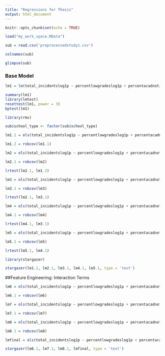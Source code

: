 ```yaml
---
title: "Regressions for Thesis"
output: html_document
---
```

```r
knitr::opts_chunk$set(echo = TRUE)
```

```r
load("my_work_space.RData")
```

```r
sub = read.csv('preprocessedstudy1.csv')

colnames(sub)

glimpse(sub)
```

### Base Model
```r
lm1 = lm(total_incidentslog1p ~ percentlowgradeslog1p + percentacadnotimptlog1p + school_size + urban + crime_area_recode + crime_live_recode + as.factor(school_type), sub)

summary(lm1)
library(lmtest)
resettest(lm1, power = 3)
bptest(lm1)

library(rms)

sub$school_type <- factor(sub$school_type)

lm1.1 = ols(total_incidentslog1p ~ percentlowgradeslog1p + percentacadnotimptlog1p + school_size + urban + crime_live_recode + crime_area_recode, data = sub, x = T, y = T)

lm1.2 = robcov(lm1.1)

lm2 = ols(total_incidentslog1p ~ percentlowgradeslog1p + percentacadnotimptlog1p + school_size + urban + crime_live_recode + crime_area_recode + school_type + random_sweep + require_check + random_check + prohibit_phone + security_camera, data = sub, x = T, y = T)

lm2.1 = robcov(lm2)

lrtest(lm2.1, lm1.2)

lm3 = ols(total_incidentslog1p ~ percentlowgradeslog1p + percentacadnotimptlog1p + school_size + urban + crime_live_recode + crime_area_recode +school_type+ random_sweep + prohibit_phone + security_camera + open_house + parent_teacher_conf + disciplinary_process + parent_training_assist + parenthelp_drug, data = sub, x = T, y = T)

lm3.1 = robcov(lm3)

lrtest(lm2.1, lm3.1)

lm4 = ols(total_incidentslog1p ~ percentlowgradeslog1p + percentacadnotimptlog1p + school_size + urban + crime_live_recode + crime_area_recode +  school_type + random_sweep + prohibit_phone + security_camera + open_house + parent_teacher_conf + socialshelp_drug + juvhelp_drug + lawhelp_drug + mhhelp_drug + civichelp_drug + privatehelp_drug + relighelp_drug, data = sub, x = T, y = T)

lm4.1 = robcov(lm4)

lrtest(lm4.1, lm3.1)

lm5 = ols(total_incidentslog1p ~ percentlowgradeslog1p + percentacadnotimptlog1p + school_size + urban + crime_live_recode + crime_area_recode +school_type +  random_sweep + prohibit_phone + open_house + parent_teacher_conf + mhhelp_drug + juvhelp_drug+ relighelp_drug + prevention_curriculum + sel + behav_mod + mentoring + peer_mediation + student_court + restorative_circles + promote_community, data = sub, x = T, y = T)

lm5.1 = robcov(lm5)

lrtest(lm5.1, lm4.1)

library(stargazer)

stargazer(lm1.2, lm2.1, lm3.1, lm4.1, lm5.1, type = 'text')
```

##Feature Engineering: Interaction Terms

```r
lm6 = ols(total_incidentslog1p ~ percentlowgradeslog1p + percentacadnotimptlog1p + school_size + urban + crime_live_recode + crime_area_recode +school_type +  random_sweep + prohibit_phone + open_house + parent_teacher_conf + juvhelp_drug+ mhhelp_drug + relighelp_drug + behav_mod + percentlowgradeslog1p*open_house + percentacadnotimptlog1p*open_house + percentlowgradeslog1p*parent_teacher_conf + percentacadnotimptlog1p*parent_teacher_conf, data = sub, x = T, y = T)

lm6.1 = robcov(lm6)

lm7 = ols(total_incidentslog1p ~ percentlowgradeslog1p + percentacadnotimptlog1p + school_size + urban + crime_live_recode + crime_area_recode +school_type +  random_sweep + prohibit_phone + open_house + parent_teacher_conf + juvhelp_drug+ mhhelp_drug + relighelp_drug + percentlowgradeslog1p*juvhelp_drug + percentacadnotimptlog1p*juvhelp_drug + percentlowgradeslog1p*mhhelp_drug + percentacadnotimptlog1p*mhhelp_drug + percentlowgradeslog1p*relighelp_drug + percentacadnotimptlog1p*relighelp_drug, data = sub, x = T, y = T)

lm7.1 = robcov(lm7)

lm8 = ols(total_incidentslog1p ~ percentlowgradeslog1p + percentacadnotimptlog1p + school_size + urban + crime_live_recode + crime_area_recode + school_type +  random_sweep + prohibit_phone + open_house + parent_teacher_conf + juvhelp_drug + mhhelp_drug + relighelp_drug + percentacadnotimptlog1p*juvhelp_drug + percentlowgradeslog1p*mhhelp_drug + percentacadnotimptlog1p*random_sweep + percentlowgradeslog1p*random_sweep + percentacadnotimptlog1p*prohibit_phone + percentlowgradeslog1p*prohibit_phone, data = sub, x = T, y = T)

lm8.1 = robcov(lm8)

lmfinal = ols(total_incidentslog1p ~ percentlowgradeslog1p + percentacadnotimptlog1p + school_size + urban + crime_live_recode + crime_area_recode + school_type +  random_sweep + prohibit_phone + open_house + parent_teacher_conf + juvhelp_drug + mhhelp_drug + relighelp_drug + percentacadnotimptlog1p*juvhelp_drug + percentlowgradeslog1p*mhhelp_drug + percentlowgradeslog1p*random_sweep, data = sub, x = T, y = T)

stargazer(lm6.1, lm7.1, lm8.1, lmfinal, type = 'text')
```



